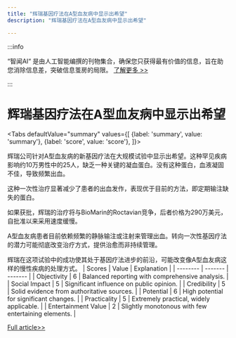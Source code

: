 ```yaml
---
title: "辉瑞基因疗法在A型血友病中显示出希望"
description: "辉瑞基因疗法在A型血友病中显示出希望"

---
```



:::info

“智闻AI“ 是由人工智能编撰的刊物集合，确保您只获得最有价值的信息，旨在助您消除信息差，突破信息茧房的局限。  [了解更多 >>](/)

:::

# 辉瑞基因疗法在A型血友病中显示出希望


<Tabs
	defaultValue="summary"
	values={[
	{label: 'summary', value: 'summary'},
	{label: 'score', value: 'score'},
]}>
<TabItem value="summary">


辉瑞公司针对A型血友病的新基因疗法在大规模试验中显示出希望。这种罕见疾病影响约10万男性中的25人，缺乏一种关键的凝血蛋白。没有这种蛋白，血液凝固不佳，导致频繁出血。

这种一次性治疗显著减少了患者的出血发作，表现优于目前的方法，即定期输注缺失的蛋白。

如果获批，辉瑞的治疗将与BioMarin的Roctavian竞争，后者价格为290万美元，自批准以来采用速度缓慢。

A型血友病患者目前依赖频繁的静脉输注或注射来管理出血。转向一次性基因疗法的潜力可能彻底改变治疗方式，提供治愈而非持续管理。

辉瑞在这项试验中的成功使其处于基因疗法进步的前沿，可能改变像A型血友病这样的慢性疾病的处理方式。
</TabItem>
<TabItem value="score">
	| Scores     | Value   | Explanation |
	| -------- | ------- | ------- |
	| Objectivity  | 6    | Balanced reporting with comprehensive analysis.    |
	| Social Impact | 5     | Significant influence on public opinion.    |
	| Credibility    | 5    | Solid evidence from authoritative sources.    |
	| Potential    | 6    | High potential for significant changes.    |
	| Practicality    | 5    | Extremely practical, widely applicable.    |
	| Entertainment Value    | 2    | Slightly monotonous with few entertaining elements.    |
</TabItem>
</Tabs>

[Full article>>](https://www.cnbc.com/2024/07/24/pfizers-gene-therapy-for-hemophilia-a-succeeds-in-late-stage-trial.html)
